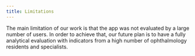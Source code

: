 ```yaml
---
title: Limitations
---
```


The main limitation of our work is that the app was not evaluated by a large number of users. In order to achieve that, our future plan is to have a fully analytical evaluation with indicators from a high number of ophthalmology residents and specialists.
